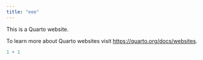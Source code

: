 ```yaml
---
title: "eee"
---
```


This is a Quarto website.

To learn more about Quarto websites visit <https://quarto.org/docs/websites>.

```r
1 + 1
```
